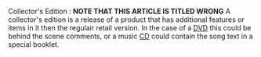 Collector's Edition :
'''NOTE THAT THIS ARTICLE IS TITLED WRONG'''
A collector's edition is a release of a product that has additional features or items in it then the regulair retail version. In the case of a [[DVD]] this could be behind the scene comments, or a music [[CD]] could contain the song text in a special booklet.